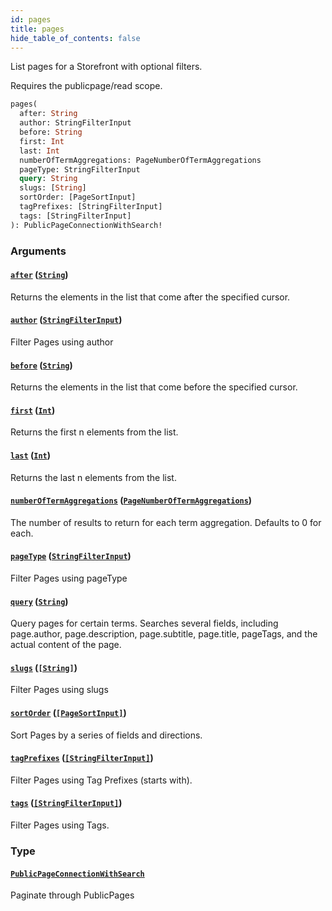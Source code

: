 ```yaml
---
id: pages
title: pages
hide_table_of_contents: false
---
```



List pages for a Storefront with optional filters.
            
Requires the publicpage/read scope.

```graphql
pages(
  after: String
  author: StringFilterInput
  before: String
  first: Int
  last: Int
  numberOfTermAggregations: PageNumberOfTermAggregations
  pageType: StringFilterInput
  query: String
  slugs: [String]
  sortOrder: [PageSortInput]
  tagPrefixes: [StringFilterInput]
  tags: [StringFilterInput]
): PublicPageConnectionWithSearch!
```


### Arguments

#### [`after`](#) ([`String`](/developers/demandhq-apis/storefront-api/graphql/reference/scalars/string))

Returns the elements in the list that come after the specified cursor.


#### [`author`](#) ([`StringFilterInput`](/developers/demandhq-apis/storefront-api/graphql/reference/inputs/string-filter-input))

Filter Pages using author


#### [`before`](#) ([`String`](/developers/demandhq-apis/storefront-api/graphql/reference/scalars/string))

Returns the elements in the list that come before the specified cursor.


#### [`first`](#) ([`Int`](/developers/demandhq-apis/storefront-api/graphql/reference/scalars/int))

Returns the first n elements from the list.


#### [`last`](#) ([`Int`](/developers/demandhq-apis/storefront-api/graphql/reference/scalars/int))

Returns the last n elements from the list.


#### [`numberOfTermAggregations`](#) ([`PageNumberOfTermAggregations`](/developers/demandhq-apis/storefront-api/graphql/reference/inputs/page-number-of-term-aggregations))

The number of results to return for each term aggregation. Defaults to 0 for each.


#### [`pageType`](#) ([`StringFilterInput`](/developers/demandhq-apis/storefront-api/graphql/reference/inputs/string-filter-input))

Filter Pages using pageType


#### [`query`](#) ([`String`](/developers/demandhq-apis/storefront-api/graphql/reference/scalars/string))

Query pages for certain terms. Searches several fields, including
page.author, page.description, page.subtitle, page.title, pageTags, and the
actual content of the page.


#### [`slugs`](#) ([`[String]`](/developers/demandhq-apis/storefront-api/graphql/reference/scalars/string))

Filter Pages using slugs


#### [`sortOrder`](#) ([`[PageSortInput]`](/developers/demandhq-apis/storefront-api/graphql/reference/inputs/page-sort-input))

Sort Pages by a series of fields and directions.


#### [`tagPrefixes`](#) ([`[StringFilterInput]`](/developers/demandhq-apis/storefront-api/graphql/reference/inputs/string-filter-input))

Filter Pages using Tag Prefixes (starts with).


#### [`tags`](#) ([`[StringFilterInput]`](/developers/demandhq-apis/storefront-api/graphql/reference/inputs/string-filter-input))

Filter Pages using Tags.


### Type

#### [`PublicPageConnectionWithSearch`](/developers/demandhq-apis/storefront-api/graphql/reference/objects/public-page-connection-with-search)

Paginate through PublicPages




